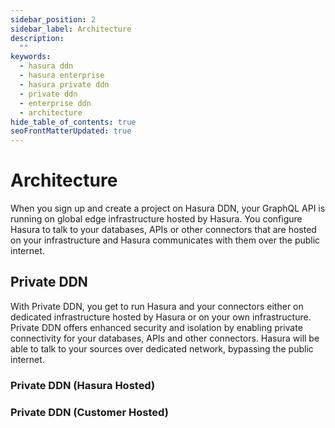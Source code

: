 ```yaml
---
sidebar_position: 2
sidebar_label: Architecture
description:
  ""
keywords:
  - hasura ddn
  - hasura enterprise
  - hasura private ddn
  - private ddn
  - enterprise ddn
  - architecture
hide_table_of_contents: true
seoFrontMatterUpdated: true
---
```



# Architecture

When you sign up and create a project on Hasura DDN, your
GraphQL API is running on global edge infrastructure hosted
by Hasura. You configure Hasura to talk to your databases,
APIs or other connectors that are hosted on your infrastructure
and Hasura communicates with them over the public internet.

<Thumbnail src="/img/private-ddn/ddn_architecture.png" alt="DDN Architecture" />

## Private DDN

With Private DDN, you get to run Hasura and your connectors either on 
dedicated infrastructure hosted by Hasura or on your own infrastructure.
Private DDN offers enhanced security and isolation by enabling private
connectivity for your databases, APIs and other connectors. Hasura will
be able to talk to your sources over dedicated network, bypassing the
public internet.

### Private DDN (Hasura Hosted)

<Thumbnail src="/img/private-ddn/private_ddn_hasura_hosted.png" alt="Private DDN Architecture Hasura Hosted" />

### Private DDN (Customer Hosted)

<Thumbnail src="/img/private-ddn/private_ddn_customer_hosted.png" alt="Private DDN Architecture Customer Hosted" />



